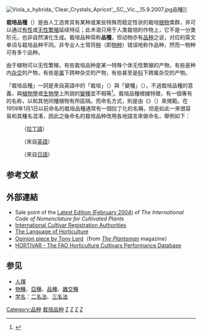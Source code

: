 {{Distinguish|種}}
[[File:Viola_x_hybrida_'Clear_Crystals_Apricot',_SC,_Vic.,_15.9.2007.jpg|right]]品種{{sname|''Viola'' 'Clear Crystals Apricot'}}]]

'''栽培品種'''（{{lang-en|'''cultivar'''}}）是由人工选育具有某种或某些特殊而稳定性状的栽培[[植物|植物]]类群，并可以通过[[有性繁殖|有性]]或[[无性繁殖|无性繁殖]]延续特征；此术语只用于人类栽培的作物上，它不是一分类阶元，也非自然演化生成。栽培品种简称'''品種'''，但动物亦有[[品種_(動物)|品种]]之说，对应的英文单词与栽培品种不同。非专业人士常将[[种|种]]（即[[物种|物种]]）错误地称作品种，然而一物种可有多个品种。

由于植物可以无性繁殖，有些栽培品种是某一特殊个体无性繁殖的产物，有些是种内[[杂交|杂交]]的产物，有些是[[属|属]]下跨种杂交的产物，有些甚至是[[科|科]]下跨属杂交的产物。

「栽培品種」一詞是來自英語中的「栽培」（{{lang|en|'''culti'''vated}}）與「變種」（{{lang|en|'''var'''iety}}），不過栽培品種的意義，與[[植物學|植物學]]或[[生物學|生物學]]上所說的[[變種|變種]]並不相等<ref>{{cite web |url=http://www.hort.purdue.edu/hort/courses/HORT217/Nomenclature/description.htm |title=Plant Nomenclature |accessdate=2011-06-20 |archivedate=2012-12-11 |archiveurl=https://archive.is/20121211140110/http://www.hort.purdue.edu/hort/courses/hort217/Nomenclature/description.htm }}</ref>。栽培品種根據特徵，有一個專有的名称，以和其他同種植物有所區隔。而命名方式，則是由《{{le|國際栽培植物命名法規|International Code of Nomenclature for Cultivated Plants}}》（{{lang|en|ICNCP}}）來規範。在1959年1月1日以前命名的栽培品種通常有一個拉丁化的名稱，但是如此一來很容易和其種名混淆，因此之後命名的栽培品种改用各地語言來做命名，舉例如下：
:{{sname|''Chamaecyparis lawsoniana'' 'Aureomarginata'}}（[[拉丁語|拉丁語]]）
:{{sname|''Chamaecyparis lawsoniana'' 'Golden Wonder'}}（來自[[英語|英語]]）
:{{sname|''Pinus densiflora'' 'Akebono'}}（來自[[日語|日語]]）

== 参考文献 ==
{{Reflist}}

== 外部連結 ==
* Sale point of the [https://web.archive.org/web/20051015035630/http://www.ishs.org/sci/icracpco.htm Latest Edition (February 2004)] of ''The International Code of Nomenclature for Cultivated Plants''
* [http://www.ishs.org/sci/icralist/icralist.htm International Cultivar Registration Authorities] {{Wayback|url=http://www.ishs.org/sci/icralist/icralist.htm |date=20170715041633 }}
* [https://web.archive.org/web/20050306203301/http://www.hcs.ohio-state.edu/hcs/TMI/HORT234/Nomenclature.html The Language of Horticulture]
* [https://web.archive.org/web/20051226124519/http://www.rhs.org.uk/learning/publications/plantsman/0605/opinion.asp Opinion piece by Tony Lord]（from ''[[The_Plantsman_(journal)|The Plantsman]]'' magazine）
* [http://www.fao.org/hortivar HORTIVAR - The FAO Horticulture Cultivars Performance Database] {{Wayback|url=http://www.fao.org/hortivar |date=20081016101511 }} 

== 参见 ==
{{Portal|植物|农业和农学}}
* [[人擇|人擇]]
* [[物種|物種]]、[[亞種|亞種]]、[[品種|品種]]、[[雜交種|雜交種]]
* [[学名|学名]]：[[二名法|二名法]]、[[三名法|三名法]]

[[Category:品种|Category:品种]]
[[Category:栽培品种|]]
[[Category:植物分類學|Z]]
[[Category:園藝學|Z]]
[[Category:農學|Z]]
[[Category:林學|Z]]